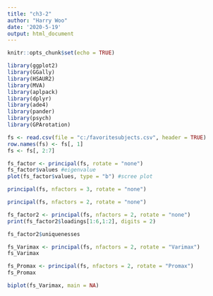 ```yaml
---
title: "ch3-2"
author: "Harry Woo"
date: '2020-5-19'
output: html_document
---
```


```r
knitr::opts_chunk$set(echo = TRUE)
```


```r

library(ggplot2)
library(GGally)
library(HSAUR2)
library(MVA)
library(aplpack)
library(dplyr)
library(ade4)
library(pander)
library(psych)
library(GPArotation)

```

```r

fs <- read.csv(file = "c:/favoritesubjects.csv", header = TRUE)
row.names(fs) <- fs[, 1]
fs <- fs[, 2:7]

fs_factor <- principal(fs, rotate = "none")
fs_factor$values #eigenvalue
plot(fs_factor$values, type = "b") #scree plot

principal(fs, nfactors = 3, rotate = "none")

principal(fs, nfactors = 2, rotate = "none")

fs_factor2 <- principal(fs, nfactors = 2, rotate = "none")
print(fs_factor2$loadings[1:6,1:2], digits = 2)

fs_factor2$uniquenesses

```

```r

fs_Varimax <- principal(fs, nfactors = 2, rotate = "Varimax")
fs_Varimax

fs_Promax <- principal(fs, nfactors = 2, rotate = "Promax")
fs_Promax

```

```r

biplot(fs_Varimax, main = NA)

```